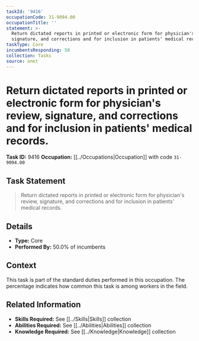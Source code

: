 ```yaml
---
taskId: '9416'
occupationCode: 31-9094.00
occupationTitle: ''
statement: >-
  Return dictated reports in printed or electronic form for physician's review,
  signature, and corrections and for inclusion in patients' medical records.
taskType: Core
incumbentsResponding: 50
collection: Tasks
source: onet
---
```

# Return dictated reports in printed or electronic form for physician's review, signature, and corrections and for inclusion in patients' medical records.

**Task ID:** 9416
**Occupation:** [[../Occupations|Occupation]] with code `31-9094.00`

## Task Statement

> Return dictated reports in printed or electronic form for physician's review, signature, and corrections and for inclusion in patients' medical records.

## Details

- **Type:** Core
- **Performed By:** 50.0% of incumbents

## Context

This task is part of the standard duties performed in this occupation. The percentage indicates how common this task is among workers in the field.

## Related Information

- **Skills Required:** See [[../Skills|Skills]] collection
- **Abilities Required:** See [[../Abilities|Abilities]] collection
- **Knowledge Required:** See [[../Knowledge|Knowledge]] collection
